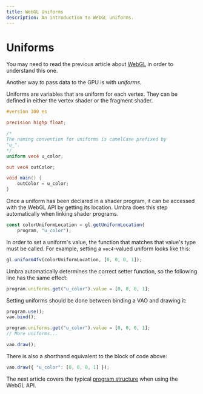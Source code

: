 ```yaml
---
title: WebGL Uniforms
description: An introduction to WebGL uniforms.
---
```

# Uniforms

You may need to read the previous article about
[WebGL](/webgl/what-is) in order to understand this one.

Another way to pass data to the GPU is with *uniforms*.

Uniforms are variables that are uniform for each vertex.
They can be defined in either the vertex shader or the
fragment shader.

```glsl
#version 300 es

precision highp float;

/*
The naming convention for uniforms is camelCase prefixed by
"u_".
*/
uniform vec4 u_color;

out vec4 outColor;

void main() {
	outColor = u_color;
}
```

Once a uniform has been declared in a shader program, it
can be accessed with the WebGL API by getting its location.
Umbra does this step automatically when linking shader
programs.

```js
const colorUniformLocation = gl.getUniformLocation(
	program, "u_color");
```

In order to set a uniform's value, the function that
matches that value's type must be called. For example,
setting a `vec4`-valued uniform looks like this:

```js
gl.uniform4fv(colorUniformLocation, [0, 0, 0, 1]);
```

Umbra automatically determines the correct setter
function, so the following line has the same effect:

```js
program.uniforms.get("u_color").value = [0, 0, 0, 1];
```

Setting uniforms should be done between binding a VAO and
drawing it:

```js
program.use();
vao.bind();

program.uniforms.get("u_color").value = [0, 0, 0, 1];
// More uniforms...

vao.draw();
```

There is also a shorthand equivalent to the block of code
above:

```js
vao.draw({ "u_color": [0, 0, 0, 1] });
```

The next article covers the typical
[program structure](/webgl/program-structure) when
using the WebGL API.
